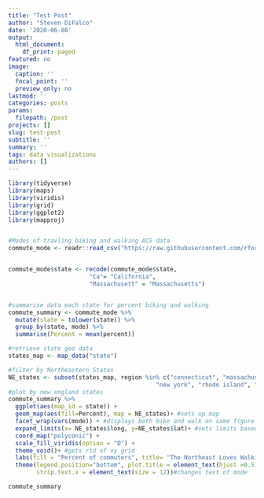 ```yaml
---
title: "Test Post"
author: "Steven DiFalco"
date: '2020-06-08'
output:
  html_document:
    df_print: paged
featured: no
image:
  caption: ''
  focal_point: ''
  preview_only: no
lastmod: ''
categories: posts
params:
  filepath: /post
projects: []
slug: test-post
subtitle: ''
summary: ''
tags: data visualizations
authors: []
---
```



```r

library(tidyverse)
library(maps)
library(viridis)
library(grid)
library(ggplot2)
library(mapproj)


#Modes of travling biking and walking ACS data
commute_mode <- readr::read_csv("https://raw.githubusercontent.com/rfordatascience/tidytuesday/master/data/2019/2019-11-05/commute.csv")


commute_mode$state <- recode(commute_mode$state, 
                       "Ca"= "California",
                       "Massachusett" = "Massachusetts")


#summarise data each state for percent biking and walking
commute_summary <- commute_mode %>%
  mutate(state = tolower(state)) %>%
  group_by(state, mode) %>%
  summarise(Percent = mean(percent))

#retrieve state geo data
states_map <- map_data("state")

#filter by Northeastern States
NE_states <- subset(states_map, region %in% c("connecticut", "massachusetts","maine", "new hampshire", 
                                          "new york", "rhode island", "vermont"))
#plot by new england states
commute_summary %>%
  ggplot(aes(map_id = state)) +
  geom_map(aes(fill=Percent), map = NE_states)+ #sets up map
  facet_wrap(vars(mode)) + #displays both bike and walk on same figure
  expand_limits(x= NE_states$long, y=NE_states$lat)+ #sets limits based on lat/long of states file
  coord_map("polyconic") +
  scale_fill_viridis(option = "D") +
  theme_void()+ #gets rid of xy grid
  labs(fill = "Percent of commuters", title= "The Northeast Loves Walking")+
  theme(legend.position="bottom", plot.title = element_text(hjust =0.5), 
        strip.text.x = element_text(size = 12))#changes text of mode

commute_summary
```

